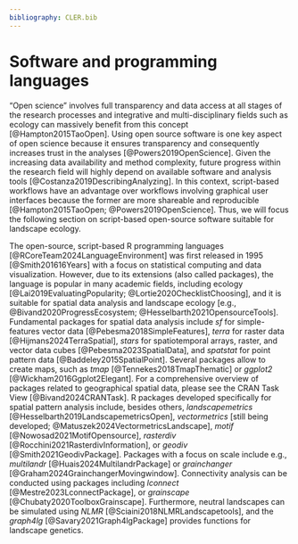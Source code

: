 ```yaml
---
bibliography: CLER.bib
---
```


<!-- Person responsible: Hesselbarth, Nowosad, Bosch, Jung  -->

# Software and programming languages

"Open science" involves full transparency and data access at all stages of the research processes and integrative and multi-disciplinary fields such as ecology can massively benefit from this concept [@Hampton2015TaoOpen].
Using open source software is one key aspect of open science because it ensures transparency and consequently increases trust in the analyses [@Powers2019OpenScience].
Given the increasing data availability and method complexity, future progress within the research field will highly depend on available software and analysis tools [@Costanza2019DescribingAnalyzing].
In this context, script-based workflows have an advantage over workflows involving graphical user interfaces because the former are more shareable and reproducible [@Hampton2015TaoOpen; @Powers2019OpenScience].
Thus, we will focus the following section on script-based open-source software suitable for landscape ecology.

<!-- R: Hesselbarth -->
The open-source, script-based R programming languages [@RCoreTeam2024LanguageEnvironment] was first released in 1995 [@Smith201616Years] with a focus on statistical computing and data visualization.
However, due to its extensions (also called packages), the language is popular in many academic fields, including ecology [@Lai2019EvaluatingPopularity; @Lortie2020ChecklistChoosing], and it is suitable for spatial data analysis and landscape ecology [e.g., @Bivand2020ProgressEcosystem; @Hesselbarth2021OpensourceTools].
Fundamental packages for spatial data analysis include *sf* for simple-features vector data [@Pebesma2018SimpleFeatures], *terra* for raster data [@Hijmans2024TerraSpatial], *stars* for spatiotemporal arrays, raster, and vector data cubes [@Pebesma2023SpatialData], and *spatstat* for point pattern data [@Baddeley2015SpatialPoint].
Several packages allow to create maps, such as *tmap* [@Tennekes2018TmapThematic] or *ggplot2* [@Wickham2016Ggplot2Elegant]. 
For a comprehensive overview of packages related to geographical spatial data, please see the CRAN Task View [@Bivand2024CRANTask].
R packages developed specifically for spatial pattern analysis include, besides others, *landscapemetrics* [@Hesselbarth2019LandscapemetricsOpen], *vectormetrics* [still being developed; @Matuszek2024VectormetricsLandscape], *motif* [@Nowosad2021MotifOpensource], *rasterdiv* [@Rocchini2021RasterdivInformation], or *geodiv* [@Smith2021GeodivPackage]. 
<!-- BESSpatial: https://github.com/Nowosad/bespatial/ -->
Packages with a focus on scale include e.g., *multilandr* [@Huais2024MultilandrPackage] or *grainchanger* [@Graham2024GrainchangerMovingwindow].
Connectivity analysis can be conducted using packages including *lconnect* [@Mestre2023LconnectPackage], or *grainscape* [@Chubaty2020ToolboxGrainscape].
Furthermore, neutral landscapes can be simulated using *NLMR* [@Sciaini2018NLMRLandscapetools], and the *graph4lg* [@Savary2021Graph4lgPackage] provides functions for landscape genetics.

<!-- Python: Bosch, Jung? -->